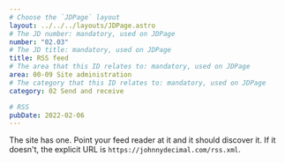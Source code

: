 ```yaml
---
# Choose the `JDPage` layout
layout: ../../../layouts/JDPage.astro
# The JD number: mandatory, used on JDPage
number: "02.03"
# The JD title: mandatory, used on JDPage
title: RSS feed
# The area that this ID relates to: mandatory, used on JDPage
area: 00-09 Site administration
# The category that this ID relates to: mandatory, used on JDPage
category: 02 Send and receive

# RSS
pubDate: 2022-02-06
---
```


The site has one. Point your feed reader at it and it should discover it. If it doesn't, the explicit URL is `https://johnnydecimal.com/rss.xml`.
